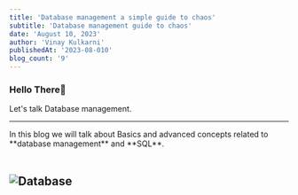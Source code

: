 ```yaml
---
title: 'Database management a simple guide to chaos'
subtitle: 'Database management guide to chaos'
date: 'August 10, 2023'
author: 'Vinay Kulkarni'
publishedAt: '2023-08-010'
blog_count: '9'
---
```


### Hello There🐼

Let's talk Database management.

---

<Callout>
  In this blog we will talk about Basics and advanced concepts related to
  **database management** and **SQL**.
</Callout>
<br />
<br />

## ![Database](/content/DBMS/database.svg)

